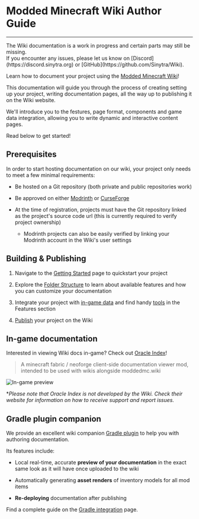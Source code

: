 
# Modded Minecraft Wiki Author Guide

---

<Callout type="warning">
    The Wiki documentation is a work in progress and certain parts may still be missing.<br/>
    If you encounter any issues, please let us know on [Discord](https://discord.sinytra.org)
    or [GitHub](https://github.com/Sinytra/Wiki).
</Callout>

Learn how to document your project using the [Modded Minecraft Wiki](https://moddedmc.wiki)!

This documentation will guide you through the process of creating setting up your project, writing documentation pages,
all the way up to publishing it on the Wiki website.

We'll introduce you to the festures, page format, components and game data integration, allowing you to write dynamic
and interactive content pages.

Read below to get started!

## Prerequisites

In order to start hosting documentation on our wiki, your project only needs to meet a few minimal requirements:

- Be hosted on a Git repository (both private and public repositories work)

- Be approved on either [Modrinth](https://modrinth.com/) or [CurseForge](https://www.curseforge.com/)

- At the time of registration, projects must have the Git repository linked as the project's source code
url (this is currently required to verify project ownership)
  - Modrinth projects can also be easily verified by linking your Modrinth account in the Wiki's user settings

## Building & Publishing

1. Navigate to the [Getting Started](getting_started) page to quickstart your project

<p/>

2. Explore the [Folder Structure](folder_structure/overview) to learn about available features and how you can
   customize your documentation

<p/>

3. Integrate your project with [in-game data](features/content_pages) and find handy [tools](features/third-party) in
   the Features section

<p/>

4. [Publish](portal/publishing) your project on the Wiki

## In-game documentation

Interested in viewing Wiki docs in-game? Check out [Oracle Index](https://modrinth.com/mod/oracle-index)!

> A minecraft fabric / neoforge client-side documentation viewer mod, intended to be used with wikis alongside
moddedmc.wiki

![In-game preview](https://github.com/user-attachments/assets/e2649e0e-4827-46df-8309-adbafe2d1730)

**Please note that Oracle Index is not developed by the Wiki. Check their website for information on how to
receive support and report issues.*

## Gradle plugin companion

We provide an excellent wiki companion [Gradle plugin](https://github.com/Sinytra/WikiToolkit) to help you with
authoring documentation.

Its features include:

- Local real-time, accurate **preview of your documentation** in the exact same look as it will have once uploaded to
  the wiki

- Automatically generating **asset renders** of inventory models for all mod items

- **Re-deploying** documentation after publishing

Find a complete guide on the [Gradle integration](features/gradle) page.
